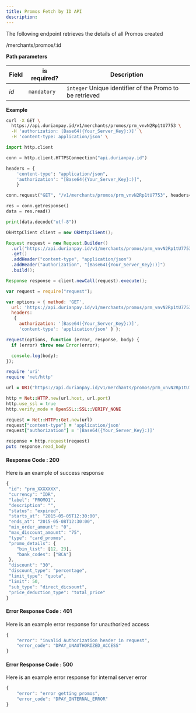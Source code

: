 ```yaml
---
title: Promos Fetch by ID API
description: 
---
```


<div class = 'right-component'></div>

<div class = 'left-side'>


The following endpoint retrieves the details of all Promos created

<url get = ""><div class = "ib">/merchants/promos/:id</div></url>

</div>

<div class = 'full-side'>

<div class = 'left-side'>

**Path parameters**

| Field |	is required? |	Description |
| ------- | --------------- | ------------ |
| _id_ |	`mandatory` |	`integer` Unique identifier of the Promo to be retrieved |

</div>

<div class = 'right-code'>

**Example**

<MultiCodeBlock>

```bash
curl -X GET \
  https://api.durianpay.id/v1/merchants/promos/prm_vnvN2Rp1tU7753 \
  -H 'authorization: [Base64({Your_Server_Key}:)]' \
  -H 'content-type: application/json' \
```

```python
import http.client

conn = http.client.HTTPSConnection("api.durianpay.id")

headers = {
    'content-type': "application/json",
    'authorization': "[Base64({Your_Server_Key}:)]",
    }

conn.request("GET", "/v1/merchants/promos/prm_vnvN2Rp1tU7753", headers=headers)

res = conn.getresponse()
data = res.read()

print(data.decode("utf-8"))
```

```java
OkHttpClient client = new OkHttpClient();

Request request = new Request.Builder()
  .url("https://api.durianpay.id/v1/merchants/promos/prm_vnvN2Rp1tU7753")
  .get()
  .addHeader("content-type", "application/json")
  .addHeader("authorization", "[Base64({Your_Server_Key}:)]")
  .build();

Response response = client.newCall(request).execute();
```

```js
var request = require("request");

var options = { method: 'GET',
  url: 'https://api.durianpay.id/v1/merchants/promos/prm_vnvN2Rp1tU7753',
  headers: 
   { 
     authorization: '[Base64({Your_Server_Key}:)]',
     'content-type': 'application/json' } };

request(options, function (error, response, body) {
  if (error) throw new Error(error);

  console.log(body);
});

```

```ruby
require 'uri'
require 'net/http'

url = URI("https://api.durianpay.id/v1/merchants/promos/prm_vnvN2Rp1tU7753")

http = Net::HTTP.new(url.host, url.port)
http.use_ssl = true
http.verify_mode = OpenSSL::SSL::VERIFY_NONE

request = Net::HTTP::Get.new(url)
request["content-type"] = 'application/json'
request["authorization"] = '[Base64({Your_Server_Key}:)]'

response = http.request(request)
puts response.read_body
```

</MultiCodeBlock>

</div>

</div>

<div class = 'right-code ml-60'>

#### Response Code : 200 
Here is an example of success response

```js
{
 "id": "prm_XXXXXXX",
 "currency": "IDR",
 "label": "PROMO1",
 "description": "",
 "status": "expired",
 "starts_at": "2015-05-05T12:30:00",
 "ends_at": "2015-05-08T12:30:00",
 "min_order_amount": "0",
 "max_discount_amount": "75",
 "type": "card_promos",
 "promo_details": {
    "bin_list": [12, 23],
    "bank_codes": ["BCA"]
 },
 "discount": "30",
 "discount_type": "percentage",
 "limit_type": "quota",
 "limit": 50,
 "sub_type": "direct_dicsount",
 "price_deduction_type": "total_price"
}
```

#### Error Response Code : 401
Here is an example error response for unauthorized access

```js
{
    "error": "invalid Authorization header in request",
    "error_code": "DPAY_UNAUTHORIZED_ACCESS"
}
```

#### Error Response Code : 500
Here is an example error response for internal server error

```js
{
    "error": "error getting promos",
    "error_code": "DPAY_INTERNAL_ERROR"
}
```

</div>